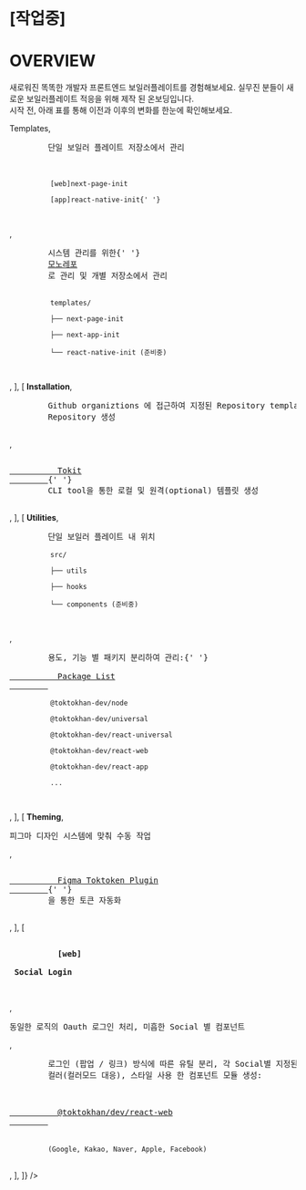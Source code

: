 
# [작업중]

# OVERVIEW

새로워진 똑똑한 개발자 프론트엔드 보일러플레이트를 경험해보세요.
실무진 분들이 새로운 보일러플레이트 적응을 위해 제작 된 온보딩입니다.<br/>
시작 전, 아래 표를 통해 이전과 이후의 변화를 한눈에 확인해보세요.

<Table
  headers={[
    { name: '-', width: '1%' },
    { name: 'Before', width: '10%' },
    { name: 'After', width: '10%' },
  ]}
  data={[
    [
      <b>Templates</b>,
      <pre>
        단일 보일러 플레이트 저장소에서 관리
        <br />
        <code>
          [web]next-page-init <br />
          [app]react-native-init{' '}
        </code>
      </pre>,
      <pre>
        시스템 관리를 위한{' '}
        <a href="https://github.com/TOKTOKHAN-DEV/toktokhan-dev">모노레포</a>
        로 관리 및 개별 저장소에서 관리 <br />
        <code>
          templates/ <br />
          ├── next-page-init <br />
          ├── next-app-init <br />
          └── react-native-init (준비중)
        </code>
      </pre>,
    ],
    [
      <b>Installation</b>,
      <pre>
        Github organiztions 에 접근하여 지정된 Repository template을 사용한
        Repository 생성
      </pre>,
      <pre>
        <a href="https://toktokhan-dev-docs.vercel.app/docs/docs/tokit/Overview">
          Tokit
        </a>{' '}
        CLI tool을 통한 로컬 및 원격(optional) 템플릿 생성
      </pre>,
    ],
    [
      <b>Utilities</b>,
      <pre>
        단일 보일러 플레이트 내 위치
        <code>
          src/ <br />
          ├── utils <br />
          ├── hooks <br />
          └── components (준비중)
        </code>
      </pre>,
      <pre>
        용도, 기능 별 패키지 분리하여 관리:{' '}
        <a href="https://toktokhan-dev-docs.vercel.app/docs/index">
          Package List
        </a>
        <code>
          @toktokhan-dev/node <br />
          @toktokhan-dev/universal <br />
          @toktokhan-dev/react-universal <br />
          @toktokhan-dev/react-web <br />
          @toktokhan-dev/react-app <br />
          ...
        </code>
      </pre>,
    ],
    [
      <b>Theming</b>,
      <pre>피그마 디자인 시스템에 맞춰 수동 작업</pre>,
      <pre>
        <a href="https://toktokhan-dev-docs.vercel.app/docs/docs/toktoken/Introductionx">
          Figma Toktoken Plugin
        </a>{' '}
        을 통한 토큰 자동화
      </pre>,
    ],
    [
      <pre>
        <b>
          [web]
          <br /> Social Login
        </b>
      </pre>,
      <pre>동일한 로직의 Oauth 로그인 처리, 미흡한 Social 별 컴포넌트</pre>,
      <pre>
        로그인 (팝업 / 링크) 방식에 따른 유틸 분리, 각 Social별 지정된
        컬러(컬러모드 대응), 스타일 사용 한 컴포넌트 모듈 생성:
        <br />
        <a href="https://toktokhan-dev-docs.vercel.app/docs/react-web#socials">
          @toktokhan/dev/react-web
        </a>
        <br />
        <code>(Google, Kakao, Naver, Apple, Facebook)</code>
      </pre>,
    ],
  ]}
/>
